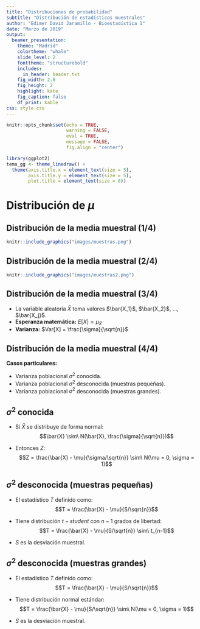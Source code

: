 ```yaml
---
title: "Distribuciones de probabilidad"
subtitle: "Distribución de estadísticos muestrales"
author: "Edimer David Jaramillo - Bioestadística 1"
date: "Marzo de 2019"
output: 
  beamer_presentation:
    theme: "Madrid"
    colortheme: "whale"
    slide_level: 2
    fonttheme: "structurebold"
    includes:
      in_header: header.txt
    fig_width: 2.8
    fig_height: 2
    highlight: kate
    fig_caption: false
    df_print: kable
css: style.css       
---
```


```r
knitr::opts_chunk$set(echo = TRUE,
                      warning = FALSE,
                      eval = TRUE,
                      message = FALSE,
                      fig.align = "center")

library(ggplot2)
tema_gg <- theme_linedraw() +
  theme(axis.title.x = element_text(size = 5),
        axis.title.y = element_text(size = 5),
        plot.title = element_text(size = 8))
```

# Distribución de $\mu$

## Distribución de la media muestral (1/4)

```r
knitr::include_graphics("images/muestras.png")
```

## Distribución de la media muestral (2/4)

```r
knitr::include_graphics("images/muestras2.png")
```

## Distribución de la media muestral (3/4)

  - La variable aleatoria $\bar{X}$ toma valores $\bar{X_1}$, $\bar{X_2}$, ..., $\bar{X_j}$.
  - **Esperanza matemática:** $E[X] = \mu_{\bar{X}}$
  - **Varianza:** $Var[X] = \frac{\sigma}{\sqrt{n}}$
  
## Distribución de la media muestral (4/4) 

**Casos particulares:**

  - Varianza poblacional $\sigma^2$ conocida.
  - Varianza poblacional $\sigma^2$ desconocida (muestras pequeñas).
  - Varianza poblacional $\sigma^2$ desconocida (muestras grandes).
  
## $\sigma^2$ conocida

- Si $\bar{X}$ se distribuye de forma normal: $$\bar{X} \sim\ N(\bar{X}, \frac{\sigma}{\sqrt{n}})$$

- Entonces $Z$: $$Z = \frac{\bar{X} - \mu}{\sigma/\sqrt{n}} \sim\ N(\mu = 0, \sigma = 1)$$

## $\sigma^2$ desconocida (muestras pequeñas)

- El estadístico $T$ definido como: $$T = \frac{\bar{X} - \mu}{S/\sqrt{n}}$$

- Tiene distribución $t-student$ con $n-1$ grados de libertad: $$T = \frac{\bar{X} - \mu}{S/\sqrt{n}} \sim\ t_{n-1}$$

- $S$ es la desviación muestral.

##  $\sigma^2$ desconocida (muestras grandes)

- El estadístico $T$ definido como: $$T = \frac{\bar{X} - \mu}{S/\sqrt{n}}$$

- Tiene distribución normal estándar: $$T = \frac{\bar{X} - \mu}{S/\sqrt{n}} \sim\ N(\mu = 0, \sigma = 1)$$

- $S$ es la desviación muestral.